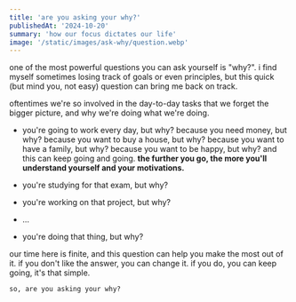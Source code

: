 ```yaml
---
title: 'are you asking your why?'
publishedAt: '2024-10-20'
summary: 'how our focus dictates our life'
image: '/static/images/ask-why/question.webp'
---
```


one of the most powerful questions you can ask yourself is "why?". i find myself sometimes losing track of goals or even principles, but this quick (but mind you, not easy) question can bring me back on track.

oftentimes we're so involved in the day-to-day tasks that we forget the bigger picture, and why we're doing what we're doing.

- you're going to work every day, but why? because you need money, but why? because you want to buy a house, but why? because you want to have a family, but why? because you want to be happy, but why? and this can keep going and going.
**the further you go, the more you'll understand yourself and your motivations.**

- you're studying for that exam, but why? 
- you're working on that project, but why?
- ...
- you're doing that thing, but why?

our time here is finite, and this question can help you make the most out of it. if you don't like the answer, you can change it. if you do, you can keep going, it's that simple.

```
so, are you asking your why? 
```